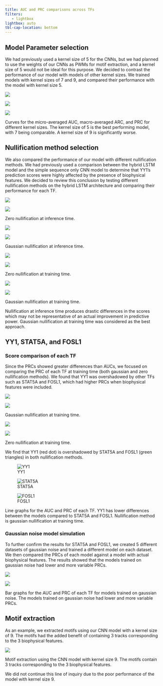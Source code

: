 ```yaml
---
title: AUC and PRC comparisons across TFs
filters:
   - lightbox
lightbox: auto
tbl-cap-location: bottom
---
```


<style>
  code {
    white-space : pre-wrap !important;
    word-break: break-word;
  }
</style>

## Model Parameter selection

We had previously used a kernel size of 5 for the CNNs, but we had planned to use the weights of our CNNs as PWMs for motif extraction, and a kernel size of 5 would not be ideal for this purpose. We decided to contrast the performance of our model with models of other kernel sizes. We trained models with kernel sizes of 7 and 9, and compared their performance with the model with kernel size 5.

::: {#fig-kernel_comparison layout-ncol=3}
![](figs/aucprc/microauc.png){group="kernel_comparison"}

![](figs/aucprc/macroauc.png){group="kernel_comparison"}

![](figs/aucprc/prc.png){group="kernel_comparison"}

Curves for the micro-averaged AUC, macro-averaged ARC, and PRC for different kernel sizes. The kernel size of 5 is the best performing model, with 7 being comparable. A kernel size of 9 is significantly worse.
:::


## Nullification method selection

We also compared the performance of our model with different nullification methods. We had previously used a comparison between the hybrid LSTM model and the simple sequence only CNN model to determine that YY1's prediction scores were highly affected by the presence of biophysical features. We decided to review this conclusion by testing different nullification methods on the hybrid LSTM architecture and comparing their performance for each TF.

::: {#fig-z_i_nullification_comparison layout="[50, -5, 50]"}
![](figs/aucprc/znull/auc.png){group="z_i_nullification_comparison"}

![](figs/aucprc/znull/prc.png){group="z_i_nullification_comparison"}

Zero nullification at inference time.
:::

::: {#fig-g_i_nullification_comparison layout="[50, -5, 50]"}
![](figs/aucprc/gnull/auc.png){group="g_i_nullification_comparison"}

![](figs/aucprc/gnull/prc.png){group="g_i_nullification_comparison"}

Gaussian nullification at inference time.
:::

::: {#fig-z_t_nullification_comparison layout="[50, -5, 50]"}
![](figs/aucprc/dualmodel_z/auc.png){group="z_t_nullification_comparison"}

![](figs/aucprc/dualmodel_z/prc.png){group="z_t_nullification_comparison"}

Zero nullification at training time.
:::

::: {#fig-g_t_nullification_comparison layout="[50, -5, 50]"}
![](figs/aucprc/dualmodel_g/auc.png){group="g_t_nullification_comparison"}

![](figs/aucprc/dualmodel_g/prc.png){group="g_t_nullification_comparison"}

Gaussian nullification at training time.
:::

Nullification at inference time produces drastic differences in the scores which may not be representative of an actual improvement in predictive power. Gaussian nullification at training time was considered as the best approach.


## YY1, STAT5A, and FOSL1

### Score comparison of each TF

Since the PRCs showed greater differences than AUCs, we focused on comparing the PRC of each TF at training time (both gaussian and zero nullification methods). We found that YY1 was overshadowed by other TFs such as STAT5A and FOSL1, which had higher PRCs when biophysical features were included.

::: {#fig-yy1_stat5a_fosl1_g layout="[50, -5, 50]"}
![](figs/aucprc/scatter/prcg.png){group="yy1_stat5a_fosl1_g"}

![](figs/aucprc/scatter/prcg_bar.png){group="yy1_stat5a_fosl1_g"}

Gaussian nullification at training time.
:::

::: {#fig-yy1_stat5a_fosl1_z layout="[50, -5, 50]"}
![](figs/aucprc/scatter/prcnull.png){group="yy1_stat5a_fosl1_z"}

![](figs/aucprc/scatter/prcnull_bar.png){group="yy1_stat5a_fosl1_z"}

Zero nullification at training time.
:::

We find that YY1 (red dot) is overshadowed by STAT5A and FOSL1 (green triangles) in both nullification methods.


::: {#fig-yy1_stat5a_fosl1_auc_prc layout-ncol=3}
![YY1](figs/aucprc/tfs/yy1.png){group="yy1_stat5a_fosl1_auc_prc"}

![STAT5A](figs/aucprc/tfs/stat5a.png){group="yy1_stat5a_fosl1_auc_prc"}

![FOSL1](figs/aucprc/tfs/fosl1.png){group="yy1_stat5a_fosl1_auc_prc"}

Line graphs for the AUC and PRC of each TF. YY1 has lower differences between the models compared to STAT5A and FOSL1. Nullification method is gaussian nullification at training time.
:::


### Gaussian noise model simulation

To further confirm the results for STAT5A and FOSL1, we created 5 different datasets of gaussian noise and trained a different model on each dataset. We then compared the PRCs of each model against a model with actual biophysical features. The results showed that the models trained on gaussian noise had lower and more variable PRCs.

::: {#fig-gaussian_noise layout-ncol=2}
![](figs/aucprc/tfs/auc_sim.png){group="gaussian_noise"}

![](figs/aucprc/tfs/prc_sim.png){group="gaussian_noise"}

Bar graphs for the AUC and PRC of each TF for models trained on gaussian noise. The models trained on gaussian noise had lower and more variable PRCs.
:::

## Motif extraction

As an example, we extracted motifs using our CNN model with a kernel size of 9. The motifs had the added benefit of containing 3 tracks corresponding to the 3 biophysical features.

::: {#fig-motif_extraction}
![](figs/aucprc/motif.png){group="motif_extraction"}

Motif extraction using the CNN model with kernel size 9. The motifs contain 3 tracks corresponding to the 3 biophysical features.
:::

We did not continue this line of inquiry due to the poor performance of the model with kernel size 9.
